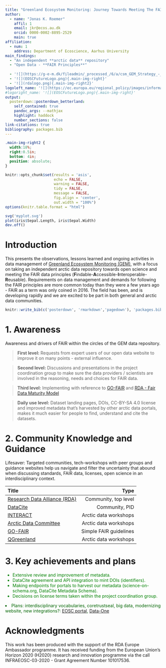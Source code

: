 ```yaml
---
title: "Greenland Ecosystem Monitoring: Journey Towards Meeting The FAIR Principles"
author:
  - name: "Jonas K. Roemer"
    affil: 1
    email: jkr@ecos.au.dk
    orcid: 0000-0002-8895-2529
    main: true
affiliation:
  - num: 1
    address: Department of Ecoscience, Aarhus University
main_findings:
  - "An independent **arctic data** repository"
  - "Open Data - **FAIR Principles**"
  
  - '![](https://g-e-m.dk/fileadmin/_processed_/6/a/csm_GEM_Strategy_-_Sampling_Strategy_Figure_f6e965a950.jpg){.main_pic}'
  - '![](EOSCFutureLogo.png){.main-img-right}'
  - '![](rdalogo.png){.main-img-right2}'
logoleft_name: '![](https://ec.europa.eu/regional_policy/images/information-sources/logo-download-center/eu_flag.jpg){.main-img-left}'
#logoright_name: '![](EOSCFutureLogo.png){.main-img-right}'
output: 
  posterdown::posterdown_betterland:
    self_contained: true
    pandoc_args: --mathjax
    highlight: haddock
    number_sections: false
link-citations: true
bibliography: packages.bib
---
```


```css
.main-img-right2 {
  width:18%;
  right:0.5in;
  bottom: 4in;
  position: absolute;
}
```

```r
knitr::opts_chunk$set(results = 'asis',
                      echo = FALSE,
                      warning = FALSE,
                      tidy = FALSE,
                      message = FALSE,
                      fig.align = 'center',
                      out.width = "100%")
options(knitr.table.format = "html") 
```

```r
svg('myplot.svg')
plot(iris$Sepal.Length, iris$Sepal.Width)
dev.off()
```

# Introduction

This presents the observations, lessons learned and ongoing activities in data management of [Greenland Ecosystem Monitoring (GEM)](https://www.g-e-m.dk), with a focus on taking an independent arctic data repository towards open science and meeting the FAIR data principles (<b>F</b>indable-<b>A</b>ccessible-<b>I</b>nteroperable-<b>R</b>eusable). Requirements on data management and demands for following the FAIR principles are more common today than they were a few years ago - FAIR as a term was only coined in 2016. The field has been, and is developing rapidly and we are excited to be part in both general and arctic data communities.

```r
knitr::write_bib(c('posterdown', 'rmarkdown','pagedown'), 'packages.bib')
```

# 1. Awareness

Awareness and drivers of FAIR within the circles of the GEM data repository.

> <b>First level:</b>  Requests from expert users of our open data website to improve it on many points - external influence.

> <b>Second level:</b> Discussions and presentations in the project coordination group to make sure the data providers / scientists are involved in the reasoning, needs and choices for FAIR data. 

> <b>Third level:</b> Implementing with reference to [GO-FAIR](https://go-fair.org) and [RDA - Fair Data Maturity Model](https://www.rd-alliance.org/group/fair-data-maturity-model-wg/outcomes/fair-data-maturity-model-specification-and-guidelines-0)

> <b>Daily use level:</b> Dataset landing pages, DOIs, CC-BY-SA 4.0 license and improved metadata that's harvested by other arctic data portals, makes it much easier for people to find, understand and cite the datasets.

# 2. Community Knowledge and Guidance

Lifesaver: Targeted communities, tech-workshops with peer groups and guidance websites help us navigate and filter the uncertainty that abound when discussing standards, FAIR data, licenses, open science in an interdisciplinary context.

<table>
 <thead>
  <tr>
   <th style="text-align:left;">Title</th>
   <th style="text-align:right;">Type</th>
  </tr>
 </thead>
<tbody>
  <tr>
   <td style="text-align:left;">[Research Data Alliance (RDA)](https://rd-alliance.org/)</td>
   <td style="text-align:right;">Community, top level</td>

  </tr>
  <tr>
   <td style="text-align:left;">[DataCite](https://datacite.org)</td>
   <td style="text-align:right;">Community, PID</td>

  </tr>
  <tr>
   <td style="text-align:left;">[INTERACT](https://eu-interact.org/)</td>
   <td style="text-align:right;">Arctic data workshops</td>
  </tr>

  <tr>
   <td style="text-align:left;">[Arctic Data Committee](https://arcticdc.org/)</td>
   <td style="text-align:right;">Arctic data workshops</td>
  </tr>

  <tr>
   <td style="text-align:left;">[GO-FAIR](https://go-fair.org)</td>
   <td style="text-align:right;">Simple FAIR guidelines</td>
  </tr>

  <tr>
   <td style="text-align:left;">[QGreenland](https://qgreenland.org/)</td>
   <td style="text-align:right;">Arctic data workshops</td>
  </tr>

</tbody>
</table>

# 3. Key achievements and plans
 <div style="color:green">
 + Extensive review and improvement of metadata.
 + DataCite agreement and API integration to mint DOIs (identifiers).
 + Making endpoints for portals to harvest our metadata (science-on-schema.org, DataCite Metadata Schema).
 + Decisions on license terms taken within the project coordination group.
 </div>
 <div style="color:darkgreen">
 + Plans: interdisciplinary vocabularies, coretrustseal, big data, modernizing website, new integrations?: [EOSC portal](https://eosc-portal.eu/), [Data-One](https://dataone.org)
 </div>

# Acknowledgments
This work has been produced with the support of the RDA Europe Ambassador programme. It has received funding from the European Union’s Horizon 2020 (H2020) research and innovation programme via the call INFRAEOSC-03-2020 - Grant Agreement Number 101017536.
